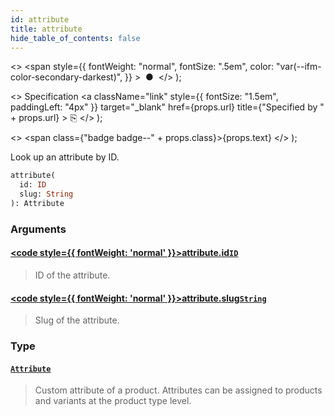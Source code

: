 ```yaml
---
id: attribute
title: attribute
hide_table_of_contents: false
---
```


  <>
    <span
      style={{
        fontWeight: "normal",
        fontSize: ".5em",
        color: "var(--ifm-color-secondary-darkest)",
      }}
    >
      &nbsp;●&nbsp;
    </span>
  </>
);

  <>
    Specification
    <a
      className="link"
      style={{ fontSize: "1.5em", paddingLeft: "4px" }}
      target="\_blank"
      href={props.url}
      title={"Specified by " + props.url}
    >
      ⎘
    </a>
  </>
);

  <>
    <span class={"badge badge--" + props.class}>{props.text}</span>
  </>
);

Look up an attribute by ID.

```graphql
attribute(
  id: ID
  slug: String
): Attribute
```

### Arguments

#### [<code style={{ fontWeight: 'normal' }}>attribute.<b>id</b></code>](#)<Bullet />[`ID`](../../../developer/api-reference/scalars/id) <Badge class="secondary" text="scalar"/>

> ID of the attribute.

#### [<code style={{ fontWeight: 'normal' }}>attribute.<b>slug</b></code>](#)<Bullet />[`String`](../../../developer/api-reference/scalars/string) <Badge class="secondary" text="scalar"/>

> Slug of the attribute.

### Type

#### [`Attribute`](../../../developer/api-reference/objects/attribute) <Badge class="secondary" text="object"/>

> Custom attribute of a product. Attributes can be assigned to products and variants at the product type level.
